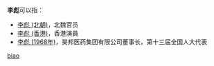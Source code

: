 '''李彪'''可以指：
* [[李彪_(北朝)|李彪 (北朝)]]，北魏官员
* [[李彪_(香港)|李彪 (香港)]]，香港演員
* [[李彪_(1968年)|李彪 (1968年)]]，昊邦医药集团有限公司董事长，第十三届全国人大代表

{{disambig}}

[[Category:二字李姓人名消歧义|biao]]